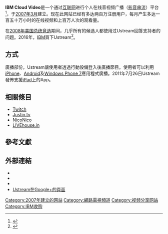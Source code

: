 {{noteTA|G1=IT}}
{{Infobox website
|name           = IBM Cloud Video
|logo           = Ustream logo.svg
|logo_size      = 200px
|url            = [http://www.ustream.tv/ ustream.tv]
|alexa          = [http://www.alexa.com/siteinfo/ustream.tv 600]
|type           = [[流媒体#影音串流|影音串流]]
|language       = 英语、日语、韓語、西班牙語、法語、俄語等多種語言
|registration   = 非必要
|owner          = [[IBM|IBM]]
|author         = John Ham、Brad Hunstable、Gyula Feher
|launch_date    = {{start date and age|2007|3}}
|employees      = 150
|current_status = 活跃
}}
'''IBM Cloud Video'''是一个通过[[互联网|互联网]]进行个人在线音视频广播（[[影音串流|影音串流]]）平台<ref name="ltn655744">{{cite news|title=索尼PS4 遊戲可網路直播|url=http://news.ltn.com.tw/news/life/paper/655744|work=自由時報|date=2013-02-22|accessdate=2017-04-06|archive-date=2017-04-07|archive-url=https://web.archive.org/web/20170407143847/http://news.ltn.com.tw/news/life/paper/655744|dead-url=no}}</ref>，于[[2007年3月|2007年3月]]建立。现在此网站已经有多达两百万注册用户，每月产生多达一百五十万小时的在线视频和上百万人次的观看量。

在[[2008年美国总统竞选|2008年美国总统竞选]]期间，几乎所有的候选人都使用过Ustream回答支持者的问题。2016年，[[IBM|IBM]]買下Ustream<ref name=tc-ustreamaol>{{cite web|title=IBM Confirms Acquisition Of UStream, Forms New Cloud Video Unit|url=http://techcrunch.com/2016/01/21/ibm-confirms-acquisition-of-ustream-forms-new-cloud-video-unit/|website=TechCrunch|accessdate=21 January 2016|archive-date=2017-03-30|archive-url=https://web.archive.org/web/20170330143327/https://techcrunch.com/2016/01/21/ibm-confirms-acquisition-of-ustream-forms-new-cloud-video-unit/|dead-url=no}}</ref>。

== 方式 ==
廣播部份，Ustream讓使用者透過行動設備登入後廣播節目。使用者可以利用[[iPhone|iPhone]]、[[Android|Android]]及[[Windows_Phone_7|Windows Phone 7]]應用程式廣播。2011年7月26日Ustream發佈支援[[iPad|iPad]]上的App。

== 相關條目 ==
*[[Twitch|Twitch]]
* [[Justin.tv|Justin.tv]]
*[[NicoNico|NicoNico]]
*[[LIVEhouse.in|LIVEhouse.in]]

==參考文獻==
{{reflist}}

== 外部連結 ==
* {{Official|http://ustream.tv}}
* {{Facebook|ustream|Ustream}}
*{{Twitter|ustream|Ustream}}
*[https://web.archive.org/web/20141001140331/https://plus.google.com/+UstreamTv2007 Ustream在Google+的頁面]

{{互联网流媒体服务}}
[[Category:2007年建立的网站|Category:2007年建立的网站]]
[[Category:網路電視頻道|Category:網路電視頻道]]
[[Category:视频分享网站|Category:视频分享网站]]

[[Category:IBM收购|Category:IBM收购]]